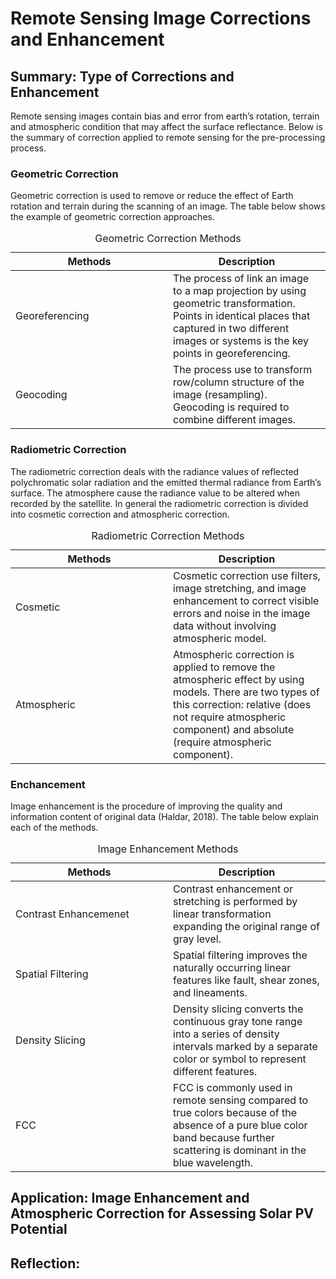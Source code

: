 # Remote Sensing Image Corrections and Enhancement

## Summary: Type of Corrections and Enhancement

Remote sensing images contain bias and error from earth's rotation, terrain and atmospheric condition that may affect the surface reflectance. Below is the summary of correction applied to remote sensing for the pre-processing process.

### Geometric Correction

Geometric correction is used to remove or reduce the effect of Earth rotation and terrain during the scanning of an image. The table below shows the example of geometric correction approaches.

| **Methods** | **Description** |
|------------------------------------|------------------------------------|
| Georeferencing | The process of link an image to a map projection by using geometric transformation. Points in identical places that captured in two different images or systems is the key points in georeferencing. |
| Geocoding | The process use to transform row/column structure of the image (resampling). Geocoding is required to combine different images. |

: Geometric Correction Methods

### Radiometric Correction

The radiometric correction deals with the radiance values of reflected polychromatic solar radiation and the emitted thermal radiance from Earth's surface. The atmosphere cause the radiance value to be altered when recorded by the satellite. In general the radiometric correction is divided into cosmetic correction and atmospheric correction.

| **Methods** | **Description** |
|------------------------------------|------------------------------------|
| Cosmetic | Cosmetic correction use filters, image stretching, and image enhancement to correct visible errors and noise in the image data without involving atmospheric model. |
| Atmospheric | Atmospheric correction is applied to remove the atmospheric effect by using models. There are two types of this correction: relative (does not require atmospheric component) and absolute (require atmospheric component). |

: Radiometric Correction Methods

### Enchancement

Image enhancement is the procedure of improving the quality and information content of original data (Haldar, 2018). The table below explain each of the methods.

| **Methods** | **Description** |
|------------------------------------|------------------------------------|
| Contrast Enhancemenet | Contrast enhancement or stretching is performed by linear transformation expanding the original range of gray level. |
| Spatial Filtering | Spatial filtering improves the naturally occurring linear features like fault, shear zones, and lineaments. |
| Density Slicing | Density slicing converts the continuous gray tone range into a series of density intervals marked by a separate color or symbol to represent different features. |
| FCC | FCC is commonly used in remote sensing compared to true colors because of the absence of a pure blue color band because further scattering is dominant in the blue wavelength. |

: Image Enhancement Methods

## Application: Image Enhancement and Atmospheric Correction for Assessing Solar PV Potential

## Reflection:
